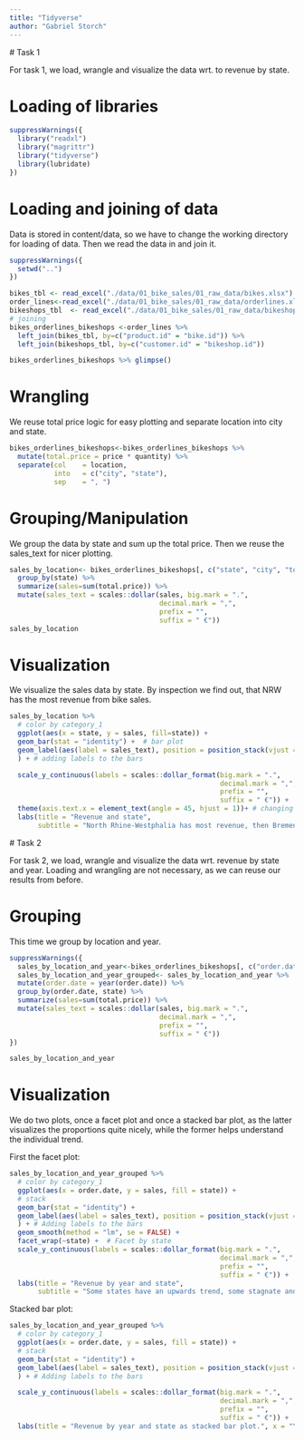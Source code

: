 ```yaml
---
title: "Tidyverse"
author: "Gabriel Storch"
---
```


\# Task 1

For task 1, we load, wrangle and visualize the data wrt. to revenue by state.

# Loading of libraries

```r
suppressWarnings({
  library("readxl")
  library("magrittr")
  library("tidyverse")
  library(lubridate)
})

```

# Loading and joining of data

Data is stored in content/data, so we have to change the working directory for loading of data. Then we read the data in and join it.

```r
suppressWarnings({
  setwd("..")
})

bikes_tbl <- read_excel("./data/01_bike_sales/01_raw_data/bikes.xlsx")
order_lines<-read_excel("./data/01_bike_sales/01_raw_data/orderlines.xlsx")
bikeshops_tbl  <- read_excel("./data/01_bike_sales/01_raw_data/bikeshops.xlsx")
# joining
bikes_orderlines_bikeshops <-order_lines %>%
  left_join(bikes_tbl, by=c("product.id" = "bike.id")) %>%
  left_join(bikeshops_tbl, by=c("customer.id" = "bikeshop.id"))

bikes_orderlines_bikeshops %>% glimpse()
```

# Wrangling

We reuse total price logic for easy plotting and separate location into city and state.

```r
bikes_orderlines_bikeshops<-bikes_orderlines_bikeshops %>%  
  mutate(total.price = price * quantity) %>%
  separate(col    = location,
           into   = c("city", "state"),
           sep    = ", ") 
```

# Grouping/Manipulation

We group the data by state and sum up the total price. Then we reuse the sales_text for nicer plotting.

```r

sales_by_location<- bikes_orderlines_bikeshops[, c("state", "city", "total.price")] %>%
  group_by(state) %>%
  summarize(sales=sum(total.price)) %>%
  mutate(sales_text = scales::dollar(sales, big.mark = ".", 
                                     decimal.mark = ",", 
                                     prefix = "", 
                                     suffix = " €"))
sales_by_location
```

# Visualization

We visualize the sales data by state. By inspection we find out, that NRW has the most revenue from bike sales.

```r
sales_by_location %>%
  # color by category_1
  ggplot(aes(x = state, y = sales, fill=state)) +
  geom_bar(stat = "identity") +  # bar plot
  geom_label(aes(label = sales_text), position = position_stack(vjust = 0.95), size=2.5
  ) + # adding labels to the bars

  scale_y_continuous(labels = scales::dollar_format(big.mark = ".", 
                                                    decimal.mark = ",", 
                                                    prefix = "", 
                                                    suffix = " €")) +
  theme(axis.text.x = element_text(angle = 45, hjust = 1))+ # changing direction of labels
  labs(title = "Revenue and state",
       subtitle = "North Rhine-Westphalia has most revenue, then Bremen, followed by Bavaria.", x = "State", y = "Revenue", fill = "State") # legend, title and subtitle

```

\# Task 2

For task 2, we load, wrangle and visualize the data wrt. revenue by state and year. Loading and wrangling are not necessary, as we can reuse our results from before.

# Grouping

This time we group by location and year.

```r

suppressWarnings({
  sales_by_location_and_year<-bikes_orderlines_bikeshops[, c("order.date", "state", "city", "total.price")]
  sales_by_location_and_year_grouped<- sales_by_location_and_year %>%
  mutate(order.date = year(order.date)) %>%
  group_by(order.date, state) %>%
  summarize(sales=sum(total.price)) %>%
  mutate(sales_text = scales::dollar(sales, big.mark = ".", 
                                     decimal.mark = ",", 
                                     prefix = "", 
                                     suffix = " €"))
})

sales_by_location_and_year
```

# Visualization

We do two plots, once a facet plot and once a stacked bar plot, as the latter visualizes the proportions quite nicely, while the former helps understand the individual trend.

First the facet plot:

```r
sales_by_location_and_year_grouped %>%
  # color by category_1
  ggplot(aes(x = order.date, y = sales, fill = state)) +
  # stack
  geom_bar(stat = "identity") +
  geom_label(aes(label = sales_text), position = position_stack(vjust = 0.5), size=2.5
  ) + # Adding labels to the bars
  geom_smooth(method = "lm", se = FALSE) +
  facet_wrap(~state) +  # Facet by state
  scale_y_continuous(labels = scales::dollar_format(big.mark = ".", 
                                                    decimal.mark = ",", 
                                                    prefix = "", 
                                                    suffix = " €")) +
  labs(title = "Revenue by year and state",
       subtitle = "Some states have an upwards trend, some stagnate and few have a slight downward trend.", x = "Year", y = "Revenue", fill = "State")

```

Stacked bar plot:

```r

sales_by_location_and_year_grouped %>%
  # color by category_1
  ggplot(aes(x = order.date, y = sales, fill = state)) +
  # stack
  geom_bar(stat = "identity") +
  geom_label(aes(label = sales_text), position = position_stack(vjust = 0.5), size=2.5
  ) + # Adding labels to the bars

  scale_y_continuous(labels = scales::dollar_format(big.mark = ".", 
                                                    decimal.mark = ",", 
                                                    prefix = "", 
                                                    suffix = " €")) +
  labs(title = "Revenue by year and state as stacked bar plot.", x = "Year", y = "Revenue", fill = "State")
  

```
